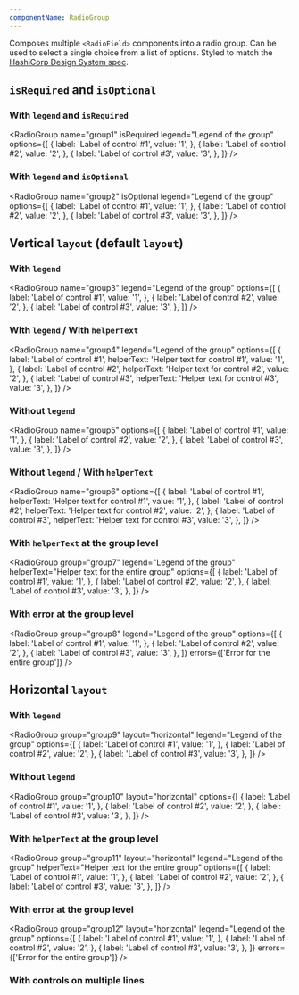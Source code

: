 ```yaml
---
componentName: RadioGroup
---
```


Composes multiple `<RadioField>` components into a radio group. Can be used to select a single choice from a list of options. Styled to match the [HashiCorp Design System spec](https://design-system-components-hashicorp.vercel.app/components/form/radio).

## `isRequired` and `isOptional`

### With `legend` and `isRequired`

<RadioGroup
	name="group1"
	isRequired
	legend="Legend of the group"
	options={[
		{
			label: 'Label of control #1',
			value: '1',
		},
		{
			label: 'Label of control #2',
			value: '2',
		},
		{
			label: 'Label of control #3',
			value: '3',
		},
	]}
/>

### With `legend` and `isOptional`

<RadioGroup
	name="group2"
	isOptional
	legend="Legend of the group"
	options={[
		{
			label: 'Label of control #1',
			value: '1',
		},
		{
			label: 'Label of control #2',
			value: '2',
		},
		{
			label: 'Label of control #3',
			value: '3',
		},
	]}
/>

## Vertical `layout` (default `layout`)

### With `legend`

<RadioGroup
	name="group3"
	legend="Legend of the group"
	options={[
		{
			label: 'Label of control #1',
			value: '1',
		},
		{
			label: 'Label of control #2',
			value: '2',
		},
		{
			label: 'Label of control #3',
			value: '3',
		},
	]}
/>

### With `legend` / With `helperText`

<RadioGroup
	name="group4"
	legend="Legend of the group"
	options={[
		{
			label: 'Label of control #1',
			helperText: 'Helper text for control #1',
			value: '1',
		},
		{
			label: 'Label of control #2',
			helperText: 'Helper text for control #2',
			value: '2',
		},
		{
			label: 'Label of control #3',
			helperText: 'Helper text for control #3',
			value: '3',
		},
	]}
/>

### Without `legend`

<RadioGroup
	name="group5"
	options={[
		{
			label: 'Label of control #1',
			value: '1',
		},
		{
			label: 'Label of control #2',
			value: '2',
		},
		{
			label: 'Label of control #3',
			value: '3',
		},
	]}
/>

### Without `legend` / With `helperText`

<RadioGroup
	name="group6"
	options={[
		{
			label: 'Label of control #1',
			helperText: 'Helper text for control #1',
			value: '1',
		},
		{
			label: 'Label of control #2',
			helperText: 'Helper text for control #2',
			value: '2',
		},
		{
			label: 'Label of control #3',
			helperText: 'Helper text for control #3',
			value: '3',
		},
	]}
/>

### With `helperText` at the group level

<RadioGroup
	group="group7"
	legend="Legend of the group"
	helperText="Helper text for the entire group"
	options={[
		{
			label: 'Label of control #1',
			value: '1',
		},
		{
			label: 'Label of control #2',
			value: '2',
		},
		{
			label: 'Label of control #3',
			value: '3',
		},
	]}
/>

### With error at the group level

<RadioGroup
	group="group8"
	legend="Legend of the group"
	options={[
		{
			label: 'Label of control #1',
			value: '1',
		},
		{
			label: 'Label of control #2',
			value: '2',
		},
		{
			label: 'Label of control #3',
			value: '3',
		},
	]}
	errors={['Error for the entire group']}
/>

## Horizontal `layout`

### With `legend`

<RadioGroup
	group="group9"
	layout="horizontal"
	legend="Legend of the group"
	options={[
		{
			label: 'Label of control #1',
			value: '1',
		},
		{
			label: 'Label of control #2',
			value: '2',
		},
		{
			label: 'Label of control #3',
			value: '3',
		},
	]}
/>

### Without `legend`

<RadioGroup
	group="group10"
	layout="horizontal"
	options={[
		{
			label: 'Label of control #1',
			value: '1',
		},
		{
			label: 'Label of control #2',
			value: '2',
		},
		{
			label: 'Label of control #3',
			value: '3',
		},
	]}
/>

### With `helperText` at the group level

<RadioGroup
	group="group11"
	layout="horizontal"
	legend="Legend of the group"
	helperText="Helper text for the entire group"
	options={[
		{
			label: 'Label of control #1',
			value: '1',
		},
		{
			label: 'Label of control #2',
			value: '2',
		},
		{
			label: 'Label of control #3',
			value: '3',
		},
	]}
/>

### With error at the group level

<RadioGroup
	group="group12"
	layout="horizontal"
	legend="Legend of the group"
	options={[
		{
			label: 'Label of control #1',
			value: '1',
		},
		{
			label: 'Label of control #2',
			value: '2',
		},
		{
			label: 'Label of control #3',
			value: '3',
		},
	]}
	errors={['Error for the entire group']}
/>

### With controls on multiple lines

<div style={{ maxWidth: 450 }}>
	<RadioGroup
		group="group13"
		layout="horizontal"
		legend="Legend of the group"
		options={[
			{ label: 'Sit amet', value: '1' },
			{ label: 'Consectetur adipiscing', value: '2' },
			{ label: 'Elit', value: '3' },
			{ label: 'Pellentesque erat', value: '4' },
			{ label: 'Lacinia', value: '5' },
			{ label: 'At magna', value: '6' },
		]}
	/>
</div>
